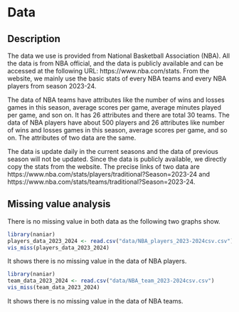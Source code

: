 # Data

## Description
The data we use is provided from National Basketball Association (NBA). All the data is from NBA official,
and the data is publicly available and can be accessed at the following URL: https://www.nba.com/stats. From
the website, we mainly use the basic stats of every NBA teams and every NBA players from season 2023-24.

The data of NBA teams have attributes like the number of wins and losses games in this season, average scores per game, average minutes played per game, and son on. It has 26 attributes and there are total 30 teams. The data of NBA players have about 500 players and 26 attributes like number of wins and losses games in this season, average scores per game, and so on. The attributes of two data are the same.

The data is update daily in the current seasons and the data of previous season will not be updated. Since the data is publicly available, we directly copy the stats from the website. The precise links of two data are https://www.nba.com/stats/players/traditional?Season=2023-24 and https://www.nba.com/stats/teams/traditional?Season=2023-24.


## Missing value analysis
There is no missing value in both data as the following two graphs show.
```r
library(naniar)
players_data_2023_2024 <- read.csv("data/NBA_players_2023-2024csv.csv")
vis_miss(players_data_2023_2024)

```

It shows there is no missing value in the data of NBA players.

```r
library(naniar)
team_data_2023_2024 <- read.csv("data/NBA_team_2023-2024csv.csv")
vis_miss(team_data_2023_2024)

```
It shows there is no missing value in the data of NBA teams.